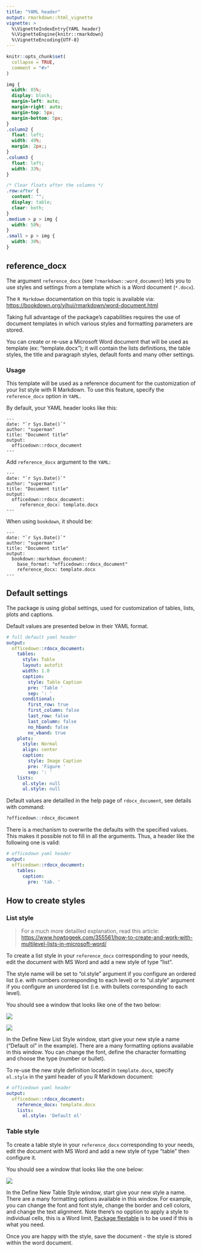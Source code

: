 ```yaml
---
title: "YAML header"
output: rmarkdown::html_vignette
vignette: >
  %\VignetteIndexEntry{YAML header}
  %\VignetteEngine{knitr::rmarkdown}
  %\VignetteEncoding{UTF-8}
---
```


```r
knitr::opts_chunk$set(
  collapse = TRUE,
  comment = "#>"
)
```

```css
img {
  width: 85%;
  display: block;
  margin-left: auto;
  margin-right: auto;
  margin-top: 5px;
  margin-bottom: 5px;
}
.column2 {
  float: left;
  width: 49%;
  margin: 2px;;
}
.column3 {
  float: left;
  width: 33%;
}

/* Clear floats after the columns */
.row:after {
  content: "";
  display: table;
  clear: both;
}
.medium > p > img {
  width: 50%;
}
.small > p > img {
  width: 30%;
}
```


## reference_docx

The argument `reference_docx` (see `?rmarkdown::word_document`) lets you to use
styles and settings from a template which is a Word document (`*.docx`).

The `R Markdown` documentation on this topic is available via:  
<https://bookdown.org/yihui/rmarkdown/word-document.html>

Taking full advantage of the package's capabilities requires the use of document
templates in which various styles and formatting parameters are stored.

You can create or re-use a Microsoft Word document that will be used as template
(ex: “template.docx”); it will contain the lists definitions, the table styles,
the title and paragraph styles, default fonts and many other settings. 


### Usage

This template will be used as a reference document for the customization of your
list style with R Markdown. To use this feature, specify the `reference_docx`
option in `YAML`.

By default, your YAML header looks like this:  

`````
---
date: "`r Sys.Date()`"
author: "superman"
title: "Document title"
output: 
  officedown::rdocx_document
---
`````

::::: row

::: column2

Add `reference_docx` argument to the `YAML`: 

`````
---
date: "`r Sys.Date()`"
author: "superman"
title: "Document title"
output: 
  officedown::rdocx_document:
     reference_docx: template.docx
---
`````

:::

::: column2

When using `bookdown`, it should be:

`````
---
date: "`r Sys.Date()`"
author: "superman"
title: "Document title"
output: 
  bookdown::markdown_document:
    base_format: "officedown::rdocx_document"
    reference_docx: template.docx
---
`````


:::


:::::


## Default settings

The package is using global settings, used for customization of tables, lists,
plots and captions.

Default values are presented below in their YAML format.

```yaml
# full default yaml header
output: 
  officedown::rdocx_document:
    tables:
      style: Table
      layout: autofit
      width: 1.0
      caption:
        style: Table Caption
        pre: 'Table '
        sep: ': '
      conditional:
        first_row: true
        first_column: false
        last_row: false
        last_column: false
        no_hband: false
        no_vband: true
    plots:
      style: Normal
      align: center
      caption:
        style: Image Caption
        pre: 'Figure '
        sep: ': '
    lists:
      ol.style: null
      ul.style: null
```

Default values are detailled in the help page of `rdocx_document`, see details
with command:

```r
?officedown::rdocx_document
```

There is a mechanism to overwrite the defaults with the specified values. This
makes it possible not to fill in all the arguments. Thus, a header like the
following one is valid:

```yaml
# officedown yaml header
output: 
  officedown::rdocx_document:
    tables:
      caption:
        pre: 'tab. '
```

## How to create styles

### List style

> For a much more detailled explanation, read this article:
> <https://www.howtogeek.com/355561/how-to-create-and-work-with-multilevel-lists-in-microsoft-word/>

To create a list style in your `reference_docx` corresponding to your needs,
edit the document with MS Word and add a new style of type "list".

The style name will be set to "ol.style" argument if you configure an ordered
list (i.e. with numbers corresponding to each level) or to "ul.style" argument
if you configure an unordered list (i.e. with bullets corresponding to each
level).

You should see a window that looks like one of the two below:


::::: row

::: column2

![](../man/figures/LISTS-new_style.png)

:::

::: column2

![](../man/figures/LISTS-word-lists.png)
:::

:::::

In the Define New List Style window, start give your new style a name ("Default
ol" in the example). There are a many formatting options available in this
window. You can change the font, define the character formatting and choose the
type (number or bullet).

To re-use the new style definition located in `template.docx`, specify
`ol.style` in the yaml header of you R Markdown document:

```yaml
# officedown yaml header
output: 
  officedown::rdocx_document:
    reference_docx: template.docx
    lists:
      ol.style: 'Default ol'
```

### Table style


To create a table style in your `reference_docx` corresponding to your needs,
edit the document with MS Word and add a new style of type "table" then
configure it.

You should see a window that looks like the one below:

::: medium

![](../man/figures/TABLES-new-style.png)

:::


In the Define New Table Style window, start give your new style a name. There
are a many formatting options available in this window. For example, you can
change the font and font style, change the border and cell colors, and change
the text alignment. Note there's no opption to apply a style to individual
cells, this is a Word limit, [Package
flextable](https://davidgohel.github.io/flextable) is to be used if this is what
you need.


Once you are happy with the style, save the document - the style is stored
within the word document. 


